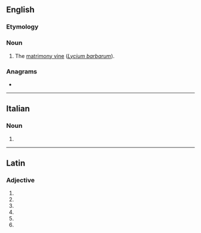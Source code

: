 {{also|Murali}}
==English==

===Etymology===
{{rfe|en}}

===Noun===
{{en-noun|?}}

# The [[matrimony vine]] (''[[Lycium barbarum]]'').

===Anagrams===
* {{anagrams|en|a=ailmru|Amirul|Urmila|ramuli|uramil}}

----

==Italian==

===Noun===
{{head|it|noun plural form|g=f}}

# {{plural of|it|murale}}

----

==Latin==

===Adjective===
{{la-adj-form|mūrālī}}

# {{inflection of|la|mūrālis||dat|m|s}}
# {{inflection of|la|mūrālis||dat|f|s}}
# {{inflection of|la|mūrālis||dat|n|s}}
# {{inflection of|la|mūrālis||abl|m|s}}
# {{inflection of|la|mūrālis||abl|n|s}}
# {{inflection of|la|mūrālis||abl|f|s}}